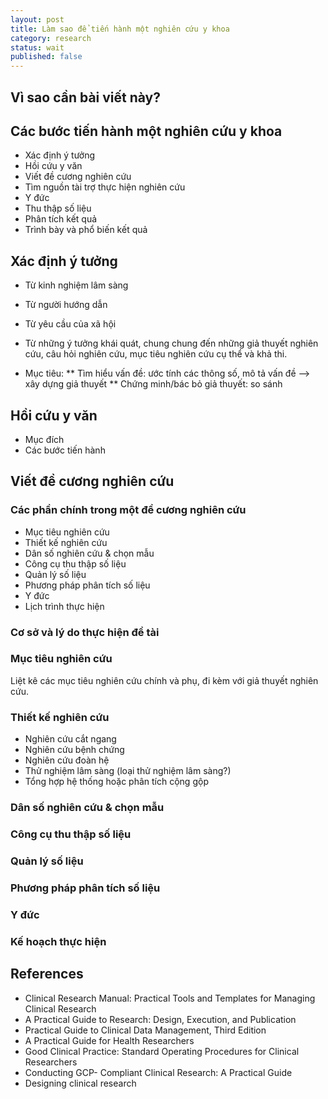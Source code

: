 ```yaml
---
layout: post
title: Làm sao để tiến hành một nghiên cứu y khoa
category: research
status: wait
published: false
---
```


## Vì sao cần bài viết này?

## Các bước tiến hành một nghiên cứu y khoa

* Xác định ý tưởng
* Hồi cứu y văn
* Viết đề cương nghiên cứu
* Tìm nguồn tài trợ thực hiện nghiên cứu
* Y đức
* Thu thập số liệu
* Phân tích kết quả
* Trình bày và phổ biến kết quả

## Xác định ý tưởng

* Từ kinh nghiệm lâm sàng
* Từ người hướng dẫn
* Từ yêu cầu của xã hội

* Từ những ý tưởng khái quát, chung chung đến những giả thuyết nghiên cứu, câu hỏi nghiên cứu, mục tiêu nghiên cứu cụ thể và khả thi.

* Mục tiêu:
** Tìm hiểu vấn đề: ước tính các thông số, mô tả vấn đề —> xây dựng giả thuyết
** Chứng minh/bác bỏ giả thuyết: so sánh

## Hồi cứu y văn

* Mục đích
* Các bước tiến hành

## Viết đề cương nghiên cứu

### Các phần chính trong một đề cương nghiên cứu
* Mục tiêu nghiên cứu
* Thiết kế nghiên cứu
* Dân số nghiên cứu & chọn mẫu
* Công cụ thu thập số liệu
* Quản lý số liệu
* Phương pháp phân tích số liệu
* Y đức
* Lịch trình thực hiện

### Cơ sở và lý do thực hiện đề tài
### Mục tiêu nghiên cứu

Liệt kê các mục tiêu nghiên cứu chính và phụ, đi kèm với giả thuyết nghiên cứu. 

### Thiết kế nghiên cứu

* Nghiên cứu cắt ngang
* Nghiên cứu bệnh chứng
* Nghiên cứu đoàn hệ
* Thử nghiệm lâm sàng (loại thử nghiệm lâm sàng?)
* Tổng hợp hệ thống hoặc phân tích cộng gộp

### Dân số nghiên cứu & chọn mẫu
### Công cụ thu thập số liệu
### Quản lý số liệu
### Phương pháp phân tích số liệu
### Y đức
### Kế hoạch thực hiện

## References
* Clinical Research Manual: Practical Tools and Templates for Managing Clinical Research
* A Practical Guide to Research: Design, Execution, and Publication
* Practical Guide to Clinical Data Management, Third Edition
* A Practical Guide for Health Researchers
* Good Clinical Practice: Standard Operating Procedures for Clinical Researchers
* Conducting GCP- Compliant Clinical Research: A Practical Guide
* Designing clinical research

